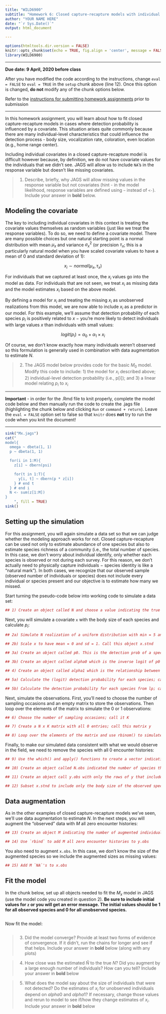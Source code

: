 ```yaml
---
title: "WILD6900"
subtitle: "Homework 6: Closed capture-recapture models with individual covariates"
author: "YOUR NAME HERE"
date: "`r Sys.Date()`"
output: html_document

---
```


```r
options(htmltools.dir.version = FALSE)
knitr::opts_chunk$set(echo = TRUE, fig.align = 'center', message = FALSE, warning = FALSE, eval = FALSE)
library(WILD6900)
```

***

**Due date: 9 April, 2020 before class**

After you have modified the code according to the instructions, change `eval = FALSE` to `eval = TRUE` in the `setup` chunk above (line 12). Once this option is changed, **do not** modify any of the chunk options below.  

Refer to the [instructions for submitting homework assignments](https://rushinglab.github.io/WILD6900/articles/homework.html) prior to submission

***

In this homework assignment, you will learn about how to fit closed capture-recapture models in cases where detection probability is influenced by a covariate. This situation arises quite commonly because there are many individual-level characteristics that could influence the detection process - body size, vocalization rate, coloration, even location (e.g., home range center). 

Including individual covariates in a closed capture-recapture model is difficult however because, by definition, we do not have covariate values for the individuals that we didn't see. JAGS will allow us to include `NA`'s in the response variable but doesn't like missing covariates. 

> 1) Describe, briefly, why JAGS will allow missing values in the response variable but not covariates (hint - in the model likelihood, response variables are defined using `~` instead of `<-`). Include your answer in **bold** below. 

## Modeling the covariate 

The key to including individual covariates in this context is treating the covariate values themselves as random variables (just like we treat the response variables). To do so, we need to define a covariate model. There are many possible choices but one natural starting point is a normal distribution with mean $\mu_x$ and variance $\sigma^2_x$ (or precision $\tau_x$; this is a particularly natural model when you have scaled covariate values to have a mean of $0$ and standard deviation of $1$):

$$x_i \sim normal(\mu_x, \tau_x)$$

For individuals that we captured at least once, the $x_i$ values go into the model as data. For individuals that are not seen, we treat $x_i$ as missing data and the model estimates $x_i$ based on the above model. 

By defining a model for $x_i$ and treating the missing $x_i$ as unobserved realizations from this model, we are now able to include $x_i$ as a predictor in our model. For this example, we'll assume that detection probability of each species $p_i$ is positively related to $x$ $-$ you're more likely to detect individuals with large values $x$ than individuals with small values:

$$logit(p_i) = \alpha_0 + \alpha_1 \times x_i$$

Of course, we don't know exactly how many individuals weren't observed so this formulation is generally used in combination with data augmentation to estimate $N$. 

> 2) The JAGS model below provides code for the basic $M_0$ model. Modify this code to include: 1) the model for $x_i$ described above; 2) individual-level detection probability (i.e., p[i]); and 3) a linear model relating $p_i$ to $x_i$

***
**Important** - in order for the .Rmd file to knit properly, complete the model code below and then manually run the code to create the .jags file (highlighting the chunk below and clicking `Run` or `command + return`). Leave the `eval = FALSE` option set to false so that `knitr` does **not** try to run the code when you knit the document!

***

```r
sink("Mx.jags")
cat("
model{
  omega ~ dbeta(1, 1)
  p ~ dbeta(1, 1)

  for(i in 1:M){
    z[i] ~ dbern(psi)

    for(t in 1:T){
      y[i, t] ~ dbern(p * z[i])
    } # end t
  } # end i
  N <- sum(z[1:M])
}
    ", fill = TRUE)
sink()
```

## Setting up the simulation

For this assignment, you will again simulate a data set so that we can judge whether the modeling approach works for not. Closed capture-recapture can be used not only to estimate abundance of one species but also to estimate species richness of a community (i.e., the total number of species. In this case, we don't worry about individual identify, only whether each species is observed or not during each survey. For this reason, we don't actually need to physically capture individuals $-$ species identity is like a "natural mark"). In both cases, we recognize that our observed sample (observed number of individuals or species) does not include every individual or species present and our objective is to estimate how many we missed. 

Start turning the pseudo-code below into working code to simulate a data set:

```r
## 1) Create an object called N and choose a value indicating the true number of species in the community

```

Next, you will simulate a covariate `x` with the body size of each species and calculate $p_i$:

```r
## 2a) Simulate N realization of a uniform distribution with min = 5 and max = 1000. Call this object x

## 2b) Scale x to have mean = 0 and sd = 1. Call this object x.stnd

## 3a) Create an object called p0. This is the detection prob of a species with the average body size

## 3b) Create an object called alpha0 which is the inverse logit of p0

## 4) Create an object called alpha1 which is the relationship between body size and p

## 5a) Calculate the (logit) detection probability for each species; call this object lp

## 5b) Calculate the detection probability for each species from lp; call this object p

```

Next, simulate the observations. First, you'll need to choose the number of sampling occasions and an empty matrix to store the observations. Then loop over the elements of the matrix to simulate the $0$ or $1$ observations:

```r
## 6) Choose the number of sampling occasions; call it K

## 7) Create a N x K matrix with all 0 entries; call this matrix y

## 8) Loop over the elements of the matrix and use rbinom() to simulate observations with probability p[i]

```

Finally, to make our simulated data consistent with what we would observe in the field, we need to remove the species with all 0 encounter histories:

```r
## 9) Use the which() and apply() functions to create a vector indicating which species (i.e., rows) were seen; call this vector seen

## 10) Create an object called N.obs indicated the number of species that were ever detected during the study

## 11) Create an object call y.obs with only the rows of y that include species with at least one detection

## 12) Subset x.stnd to include only the body size of the observed species; call this object x.obs

```


## Data augmentation

As in the other examples of closed capture-recapture models we've seen, we'll use data augmentation to estimate $N$. In the next steps, you will augment the "observed" data with $M$ all zero encounter histories:

```r
## 13) Create an object M indicating the number of augmented individuals

## 14) Use `rbind` to add M all zero encounter histories to y.obs

```

You also need to augment `x.obs`. In this case, we don't know the size of the augmented species so we include the augmented sizes as missing values:

```r
## 15) Add M `NA`'s to x.obs

```

## Fit the model

In the chunk below, set up all objects needed to fit the $M_x$ model in JAGS (use the model code you created in question 2). **Be sure to include initial values for `z` or you will get an error message. The initial values should be $1$ for all observed species and $0$ for all unobserved species.** 

```r

```

Now fit the model:

```r

```

> 3) Did the model converge? Provide at least two forms of evidence of convergence. If it didn't, run the chains for longer and see if that helps. Include your answer in **bold** below (along with any plots)



> 4) How close was the estimated $\hat{N}$ to the true $N$? Did you augment by a large enough number of individuals? How can you tell? Include your answer in **bold** below



> 5) What does the model say about the size of individuals that were not detected? Do the estimates of $x_i$ for unobserved individuals depend on $alpha0$ and $alpha1$? If necessary, change those values and rerun to model to see if/how they change estimates of $x_i$. Include your answer in **bold** below

